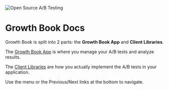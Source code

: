 ![Open Source A/B Testing](/images/hero.png)

# Growth Book Docs

Growth Book is split into 2 parts: the **Growth Book App** and **Client Libraries**.

The [Growth Book App](/app) is where you manage your A/B tests and analyze results.

The [Client Libraries](/lib) are how you actually implement the A/B tests in your application.

Use the menu or the Previous/Next links at the bottom to navigate.